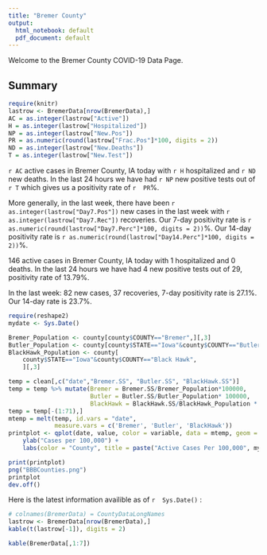 ```yaml
---
title: "Bremer County"
output:
  html_notebook: default
  pdf_document: default
---
```


Welcome to the Bremer County COVID-19 Data Page.

## Summary
```r
require(knitr)
lastrow <- BremerData[nrow(BremerData),]
AC = as.integer(lastrow["Active"])
H = as.integer(lastrow["Hospitalized"])
NP = as.integer(lastrow["New.Pos"])
PR = as.numeric(round(lastrow["Frac.Pos"]*100, digits = 2))
ND = as.integer(lastrow["New.Deaths"])
T = as.integer(lastrow["New.Test"])
```
`r AC` active cases in Bremer County, IA today with `r H` hospitalized and `r ND` new deaths. In the last 24 hours we have had `r NP` new positive tests out of `r T` which gives us a positivity rate of `r  PR`%.

More generally, in the last week, there have been `r as.integer(lastrow["Day7.Pos"])` new cases in the last week with `r as.integer(lastrow["Day7.Rec"])` recoveries. Our 7-day positivity rate is `r as.numeric(round(lastrow["Day7.Perc"]*100, digits = 2))`%. Our 14-day positivity rate is `r as.numeric(round(lastrow["Day14.Perc"]*100, digits = 2))`%.


146 active cases in Bremer County, IA today with 1 hospitalized and 0 deaths. In the last 24 hours we have had 4 new positive tests out of 29, positivity rate of 13.79%.

In the last week: 82 new cases, 37 recoveries, 7-day positivity rate is 27.1%. Our 14-day rate is 23.7%.
```r
require(reshape2)
mydate <- Sys.Date()

Bremer_Population <- county[county$COUNTY=="Bremer",][,3]
Butler_Population <- county[county$STATE=="Iowa"&county$COUNTY=="Butler",][,3]
BlackHawk_Population <- county[
    county$STATE=="Iowa"&county$COUNTY=="Black Hawk",
    ][,3]

temp = clean[,c("date","Bremer.SS", "Butler.SS", "BlackHawk.SS")]
temp = temp %>% mutate(Bremer = Bremer.SS/Bremer_Population*100000,
                       Butler = Butler.SS/Butler_Population* 100000,
                       BlackHawk = BlackHawk.SS/BlackHawk_Population * 100000)
temp = temp[-(1:71),]
mtemp = melt(temp, id.vars = "date", 
             measure.vars = c('Bremer', 'Butler', 'BlackHawk'))
printplot <- qplot(date, value, color = variable, data = mtemp, geom = c("point", "smooth")) +
    ylab("Cases per 100,000") +
    labs(color = "County", title = paste("Active Cases Per 100,000", mydate))

print(printplot)
png("BBBCounties.png")
printplot
dev.off()
```


Here is the latest information availible as of `r  Sys.Date()` :
```r
# colnames(BremerData) = CountyDataLongNames
lastrow <- BremerData[nrow(BremerData),]
kable(t(lastrow[-1]), digits = 2)
```

```r
kable(BremerData[,1:7])
```


